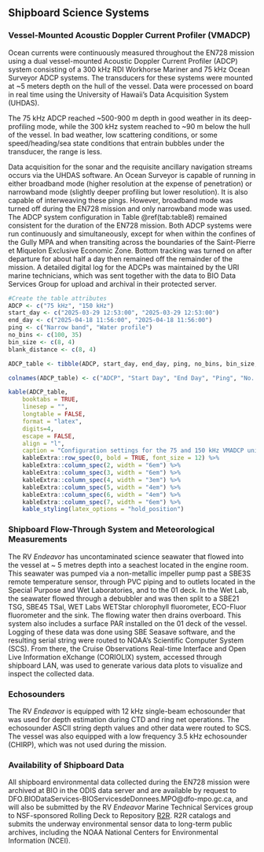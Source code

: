 ## Shipboard Science Systems {#shipboard_systems}

### Vessel-Mounted Acoustic Doppler Current Profiler (VMADCP)

Ocean currents were continuously measured throughout the EN728 mission using a dual vessel-mounted Acoustic Doppler Current Profiler (ADCP) system consisting of a 300 kHz RDI Workhorse Mariner and 75 kHz Ocean Surveyor ADCP systems. The transducers for these systems were mounted at ~5 meters depth on the hull of the vessel. Data were processed on board in real time using the University of Hawaii's Data Acquisition System (UHDAS). 

The 75 kHz ADCP reached ~500-900 m depth in good weather in its deep-profiling mode, while the 300 kHz system reached to ~90 m below the hull of the vessel. In bad weather, low scattering conditions, or some speed/heading/sea state conditions that entrain bubbles under the transducer, the range is less. 

Data acquisition for the sonar and the requisite ancillary navigation streams occurs via the UHDAS software. An Ocean Surveyor is capable of running in either broadband mode (higher resolution at the expense of penetration) or narrowband mode (slightly deeper profiling but lower resolution). It is also capable of interweaving these pings. However, broadband mode was turned off during the EN728 mission and only narrowband mode was used. The ADCP system configuration in Table \@ref(tab:table8) remained consistent for the duration of the EN728 mission. Both ADCP systems were run continuously and simultaneously, except for when within the confines of the Gully MPA and when transiting across the boundaries of the Saint-Pierre et Miquelon Exclusive Economic Zone. Bottom tracking was turned on after departure for about half a day then remained off the remainder of the mission. A detailed digital log for the ADCPs was maintained by the URI marine technicians, which was sent together with the data to BIO Data Services Group for upload and archival in their protected server. 

\hspace*{-0.5in}

```{r table8, results="asis", include=TRUE, echo=FALSE}

#Create the table attributes
ADCP <- c("75 kHz", "150 kHz")
start_day <- c("2025-03-29 12:53:00", "2025-03-29 12:53:00")
end_day <- c("2025-04-18 11:56:00", "2025-04-18 11:56:00")
ping <- c("Narrow band", "Water profile")
no_bins <- c(100, 35)
bin_size <- c(8, 4)
blank_distance <- c(8, 4)

ADCP_table <- tibble(ADCP, start_day, end_day, ping, no_bins, bin_size, blank_distance)

colnames(ADCP_table) <- c("ADCP", "Start Day", "End Day", "Ping", "No. Bins", "Bin Size (m)", "Blank Distance (m)")

kable(ADCP_table, 
    booktabs = TRUE,
    linesep = "",
    longtable = FALSE,
    format = "latex",
    digits=4,
    escape = FALSE,
    align = "l",
    caption = "Configuration settings for the 75 and 150 kHz VMADCP units on the RV \\textit{Endeavor} for the 2025 spring AZMP mission (EN728).") %>% 
    kableExtra::row_spec(0, bold = TRUE, font_size = 12) %>%
    kableExtra::column_spec(2, width = "6em") %>%
    kableExtra::column_spec(3, width = "6em") %>%
    kableExtra::column_spec(4, width = "3em") %>%
    kableExtra::column_spec(5, width = "4em") %>%
    kableExtra::column_spec(6, width = "4em") %>%
    kableExtra::column_spec(7, width = "6em") %>%
    kable_styling(latex_options = "hold_position")
```
\clearpage



### Shipboard Flow-Through System and Meteorological Measurements

The RV _Endeavor_ has uncontaminated science seawater that flowed into the vessel at ~ 5 metres depth into a seachest located in the engine room. This seawater was pumped via a non-metallic impeller pump past a SBE3S remote temperature sensor, through PVC piping and to outlets located in the Special Purpose and Wet Laboratories, and to the 01 deck. In the Wet Lab, the seawater flowed through a debubbler and was then split to a SBE21 TSG, SBE45 TSal, WET Labs WETStar chlorophyll fluorometer, ECO-Fluor fluorometer and the sink. The flowing water then drains overboard. This system also includes a surface PAR installed on the 01 deck of the vessel. Logging of these data was done using SBE Seasave software, and the resulting serial string were routed to NOAA's Scientific Computer System (SCS). From there, the Cruise Observations Real-time Interface and Open Live Information eXchange (CORIOLIX) system, accessed through shipboard LAN, was used to generate various data plots to visualize and inspect the collected data. 


### Echosounders

The RV _Endeavor_ is equipped with 12 kHz single-beam echosounder that was used for depth estimation during CTD and ring net operations. The echosounder ASCII string depth values and other data were routed to SCS. The vessel was also equipped with a low frequency 3.5 kHz echosounder (CHIRP), which was not used during the mission.


### Availability of Shipboard Data

All shipboard environmental data collected during the EN728 mission were archived at BIO in the ODIS data server and are available by request to DFO.BIODataServices-BIOServicesdeDonnees.MPO@dfo-mpo.gc.ca, and will also be submitted by the RV _Endeavor_ Marine Technical Services group to NSF-sponsored Rolling Deck to Repository [R2R](https://www.rvdata.us/). R2R catalogs and submits the underway environmental sensor data to long-term public archives, including the NOAA National Centers for Environmental Information (NCEI).  


\clearpage
